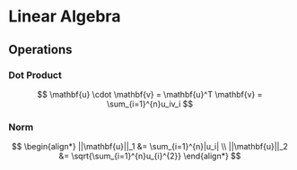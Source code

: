 # Linear Algebra

## Operations

### Dot Product

$$
\mathbf{u} \cdot \mathbf{v} = \mathbf{u}^T \mathbf{v} = \sum_{i=1}^{n}u_iv_i
$$

### Norm

$$
\begin{align*}
||\mathbf{u}||_1 &= \sum_{i=1}^{n}|u_i| \\
||\mathbf{u}||_2 &= \sqrt{\sum_{i=1}^{n}u_{i}^{2}}
\end{align*}
$$
